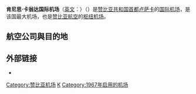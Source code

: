 {{Infobox Airport 
| airport_name = <center>肯尼思·卡翁达国际机场<br><small>{{lang|en|Lusaka International Airport}}</small></center>
| photo        = Lusaka International Airport.jpg
| IATA         = LUN
| ICAO         = FLKK
| type         = 军、[[民用航空|民]]两用
| owner        = 
| run by       =[[赞比亚国防军|赞比亚国防军]]
| city         = [[赞比亚|赞比亚]][[卢萨卡|卢萨卡]]
| location     = 卢萨卡
| hub          = {{link-en|尚比亞專業飛行航空|Proflight Zambia}}
| elevation    = 1,152米
| coordinates  = {{Coord|15|19|50|S|28|27|09|E|type:airport|display=inline,title}}
| website      = 
| metric-elev  = 
| metric-rwy   = 
| r1-number    = 10/28
| r1-length-f  = 12,998
| r1-length-m  = 3,692
| r1-surface   = [[沥青|沥青]]
| r2-number    = 15/33
| r2-length-f  = 2,700
| r2-length-m  = 823
| r2-surface   = [[草地|草地]]
| stat-year    = 
| stat1-header = 
| stat1-data   = 
| stat2-header = 
| stat2-data   = 
| footnotes    = 
}}

'''肯尼思·卡翁达国际机场'''（[[英文|英文]]：'''{{lang|en|Kenneth Kaunda International Airport}}'''）（{{Airport codes|LUN|FLKK}}）是[[赞比亚共和国|赞比亚共和国]][[首都|首都]][[卢萨卡|卢萨卡]]的[[国际机场|国际]][[机场|机场]]，是该国最大机场，也是[[赞比亚航空|赞比亚航空]]的[[枢纽机场|枢纽机场]]。
==航空公司與目的地==
{{Airport-dest-list
|{{flagicon|ZMB}} {{link-en|尚比亞專業飛行航空|Proflight Zambia}}（P0） |'''國內線：'''{{tsl|en|Chipata Airport|奇帕塔机场|奇帕塔}}、{{tsl|en|Jeki airport|杰基机场|杰基}}、{{tsl|en|Kasama Airport|卡薩馬機場|卡薩馬}}、卡桑卡、{{tsl|en|Harry Mwanga Nkumbula International Airport||利文斯頓}}、{{tsl|en|Mfuwe Airport|姆富韋機場|姆富韋}}、{{tsl|en|Simon Mwansa Kapwepwe International Airport||恩多拉}}、{{tsl|en|Solwezi Airport|索盧韋齊機場|索盧韋齊}}<BR>'''國際線：'''[[沙卡國王國際機場|德班]]、[[利隆圭国际机场|里郎威]]
|{{flagicon|ZMB}} {{link-en|桃花心木航空|Mahogany Air}}|'''國內線：'''{{tsl|en|Chipata Airport|奇帕塔机场|奇帕塔}}、{{tsl|en|Harry Mwanga Nkumbula International Airport||利文斯頓}}、{{tsl|en|Mfuwe Airport|姆富韋機場|姆富韋}}、{{tsl|en|Simon Mwansa Kapwepwe International Airport||恩多拉}}、{{tsl|en|Solwezi Airport|索盧韋齊機場|索盧韋齊}}
|{{flagicon|ZAF}} [[南非航空|南非航空]]（SA）|[[奥利弗·坦博国际机场|約翰尼斯堡]]
|{{flagicon|KEN}} [[肯亞航空|肯亞航空]]（KQ）|[[乔莫·肯雅塔国际机场|奈洛比]]、[[哈拉雷国际机场|哈拉雷]]
|{{flagicon|ETH}} [[衣索比亞航空|衣索比亞航空]]（ET）|[[亚的斯亚贝巴博莱国际机场|阿迪斯阿貝巴]]、[[哈拉雷国际机场|哈拉雷]]
|{{flagicon|坦尚尼亞}} {{link-en|坦尚尼亞航空|Air Tanzania}}（TC）|[[朱利叶斯·尼雷尔国际机场|三蘭港]]
|{{flagicon|NAM}} [[納米比亞航空|納米比亞航空]]（SW）|[[霍齐亚·库塔科国际机场|溫荷克]]
|{{flagicon|MWI}} [[马拉维航空|馬拉威航空]]（3W）|{{tsl|en|Chileka International Airport||布蘭岱}}、[[利隆圭国际机场|里郎威]]、[[哈拉雷国际机场|哈拉雷]]
|{{flagicon|RWA}} [[盧安達航空|盧安達航空]]（WB）|[[基加利国际机场|基加利]]、[[哈拉雷国际机场|哈拉雷]]、[[奥利弗·坦博国际机场|約翰尼斯堡]]
|{{flagicon|AGO}} [[TAAG安哥拉航空|TAAG安哥拉航空]]（DT）|[[二月四日国际机场|羅安達]]、[[哈拉雷国际机场|哈拉雷]]
|{{flagicon|土耳其}} [[土耳其航空|土耳其航空]]（TK）| [[伊斯坦堡機場|伊斯坦堡]]、[[朱利叶斯·尼雷尔国际机场|三蘭港]]
|{{flagicon|ARE}} [[阿联酋航空|-{阿}-聯酋航空]]（EK）| [[杜拜國際機場|杜拜]]、[[哈拉雷国际机场|哈拉雷]]
}}


== 外部链接 ==
* {{WAD|FLLS}}

[[Category:赞比亚机场|Category:赞比亚机场]]
[[Category:冠以人名的非洲機場|K]]
[[Category:1967年启用的机场|Category:1967年启用的机场]]